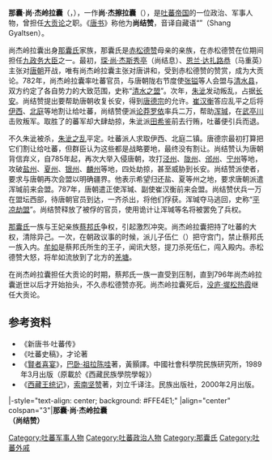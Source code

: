 '''那囊·尚·杰岭拉囊'''（{{Bo|z=སྣ་ནམ་ཞང་རྒྱལ་ཚན་ལྷ་སྣང|w=sna nam zhang rgyal tshan lha snang|t=Nanam Shang Gyaltsen Lhanang}}，{{bd|？||796年||}}），一作'''尚·杰擦拉囊'''（{{Bo|z=ཞང་རྒྱལ་ཆ་ལྷ་སྣང}}），是[[吐蕃帝国|吐蕃帝国]]的一位政治、军事人物，曾担任[[大贡论|大贡论]]之职。《[[唐书|唐书]]》称他为'''尚结赞'''，音译自藏语“{{Bo-textonly|ཞང་རྒྱལ་ཚན}}”（Shang Gyaltsen）。

尚杰岭拉囊出身[[那囊氏|那囊氏]]家族，那囊氏是[[赤松德赞|赤松德赞]]母亲的亲族，在赤松德赞在位期间担任[[九政务大臣|九政务大臣]]之一。最初，[[秦·尚杰斯秀亭|琛·尚·杰斯秀亭]]（尚结息）、[[恩兰·达扎路恭|恩兰·达扎路恭]]（马重英）主张对[[唐朝|唐朝]]开战，唯有尚杰岭拉囊主张对唐讲和，受到赤松德赞的赞赏，成为大贡论。782年，尚杰岭拉囊率吐蕃官员，与唐朝陇右节度使[[张镒|张镒]]等人会盟与[[清水县|清水县]]，双方约定了各自势力的大致范围，史称“[[清水之盟|清水之盟]]”。次年，[[朱泚|朱泚]]发动叛乱，占据[[长安|长安]]。尚结赞提出要帮助唐朝收复长安，得到[[唐德宗|唐德宗]]的允许。[[崔汉衡|崔汉衡]]答应乱平之后将[[伊西|伊西]]、[[北庭|北庭]]等地割让给吐蕃，尚结赞便派[[论莽罗依|论莽罗依]]率兵二万，帮助[[浑瑊|浑瑊]]，在[[武亭川|武亭川]]击败叛军。取胜了的蕃军却大肆劫掠，朱泚派[[田希鉴|田希鉴]]前去行贿，吐蕃便引兵而退。

不久朱泚被杀，[[朱泚之乱|朱泚之乱]]平定。吐蕃派人求取伊西、北庭二镇。唐德宗最初打算把它们割让给吐蕃，但群臣认为这些都是战略要地，最终没有割让。尚结赞认为唐朝背信弃义，自785年起，再次大举入侵唐朝，攻打[[泾州|泾州]]、[[陇州|陇州]]、[[邠州|邠州]]、[[宁州|宁州]]等地，攻破[[盐州|盐州]]、[[夏州|夏州]]、[[银州|银州]]、[[麟州|麟州]]等地，四处劫掠，甚至威胁到长安。尚结赞派使者，要求与唐朝再次会盟以明确疆界。他表示希望归还盐、夏等州之地，要求唐朝派遣浑瑊前来会盟。787年，唐朝遣正使浑瑊、副使崔汉衡前来会盟。尚结赞伏兵一万在盟坛西部，待唐朝官员到达，一齐杀出，将他们俘获。浑瑊夺马逃回，史称“[[平凉劫盟|平凉劫盟]]”。尚结赞释放了被俘的官员，使用诡计让浑瑊等名将被罢免了兵权。

[[那囊氏|那囊氏]]一族与王妃亲族[[蔡邦氏|蔡邦氏]]争权，引起激烈冲突。尚杰岭拉囊把持了吐蕃的大权，清除异己。一次，在朝政议事的时候，派儿子伍仁（{{Bo|z=དབུ་རིང}}）把守宫门，禁止蔡邦氏一族入内。[[牟如赞普|牟如]]是蔡邦氏所生的王子，闻讯大怒，提刀杀死伍仁，闯入殿内。赤松德赞大怒，将牟如流放到了北方的[[羌塘|羌塘]]。

在尚杰岭拉囊担任大贡论的时期，蔡邦氏一族一直受到压制，直到796年尚杰岭拉囊逝世以后才开始抬头，不久赤松德赞亦死。尚杰岭拉囊死后，[[没庐·墀松热霞|没庐·墀松热霞]]继任大贡论。

==参考资料==
*《新唐书·吐蕃传》
*《吐蕃史稿》，才论著
*《[[賢者喜宴|賢者喜宴]]》，[[巴卧·祖拉陈哇|巴卧·祖拉陈哇]]著，黃顥譯。中國社會科學院民族研究所，1989年3月出版（原載於《西藏民族學院學報》）
*《[[西藏王统记|西藏王统记]]》，[[索南坚赞|索南坚赞]]著，刘立千译注。民族出版社，2000年2月出版。
{{start box}}
|-style="text-align: center; background: #FFE4E1;"
|align="center" colspan="3"|'''那囊·尚·杰岭拉囊<br />（尚结赞）'''
{{s-before|[[恩兰·达扎路恭|恩兰·达扎路恭]]<br/>（马重英）}}
{{s-title|[[吐蕃|吐蕃]][[吐蕃大相列表|大贡论]]|783年—796年}}
{{s-after|[[没庐·墀松热霞|没庐·墀松热霞]]}}
{{end box}}
{{吐蕃大相}}
[[Category:吐蕃军事人物|Category:吐蕃军事人物]]
[[Category:吐蕃政治人物|Category:吐蕃政治人物]]
[[Category:那囊氏|Category:那囊氏]]
[[Category:吐蕃外戚|Category:吐蕃外戚]]
